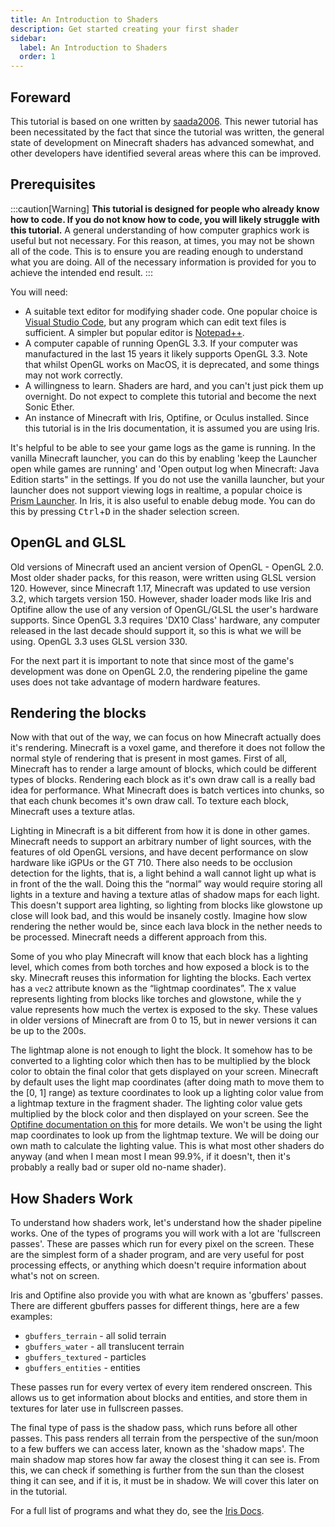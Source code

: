 ```yaml
---
title: An Introduction to Shaders
description: Get started creating your first shader
sidebar:
  label: An Introduction to Shaders
  order: 1
---
```


## Foreward
This tutorial is based on one written by [saada2006](https://saada2006.github.io/minecraft-shader-tutorials/). This newer tutorial has been necessitated by the fact that since the tutorial was written, the general state of development on Minecraft shaders has advanced somewhat, and other developers have identified several areas where this can be improved.

## Prerequisites
:::caution[Warning]
**This tutorial is designed for people who already know how to code. If you do not know how to code, you will likely struggle with this tutorial.** A general understanding of how computer graphics work is useful but not necessary. For this reason, at times, you may not be shown all of the code. This is to ensure you are reading enough to understand what you are doing. All of the necessary information is provided for you to achieve the intended end result.
:::

You will need:
- A suitable text editor for modifying shader code. One popular choice is [Visual Studio Code](https://code.visualstudio.com/), but any program which can edit text files is sufficient. A simpler but popular editor is [Notepad++](https://notepad-plus-plus.org/).
- A computer capable of running OpenGL 3.3. If your computer was manufactured in the last 15 years it likely supports OpenGL 3.3. Note that whilst OpenGL works on MacOS, it is deprecated, and some things may not work correctly.
- A willingness to learn. Shaders are hard, and you can't just pick them up overnight. Do not expect to complete this tutorial and become the next Sonic Ether.
- An instance of Minecraft with Iris, Optifine, or Oculus installed. Since this tutorial is in the Iris documentation, it is assumed you are using Iris.

It's helpful to be able to see your game logs as the game is running. In the vanilla Minecraft launcher, you can do this by enabling 'keep the Launcher open while games are running' and 'Open output log when Minecraft: Java Edition starts" in the settings.
If you do not use the vanilla launcher, but your launcher does not support viewing logs in realtime, a popular choice is [Prism Launcher](https://prismlauncher.org/).
In Iris, it is also useful to enable debug mode. You can do this by pressing <kbd>Ctrl</kbd>+<kbd>D</kbd> in the shader selection screen.


## OpenGL and GLSL

Old versions of Minecraft used an ancient version of OpenGL - OpenGL 2.0. Most older shader packs, for this reason, were written using GLSL version 120. However, since Minecraft 1.17, Minecraft was updated to use version 3.2, which targets version 150. However, shader loader mods like Iris and Optifine allow the use of any version of OpenGL/GLSL the user's hardware supports. Since OpenGL 3.3 requires 'DX10 Class' hardware, any computer released in the last decade should support it, so this is what we will be using. OpenGL 3.3 uses GLSL version 330.

For the next part it is important to note that since most of the game's development was done on OpenGL 2.0, the rendering pipeline the game uses does not take advantage of modern hardware features.

## Rendering the blocks

Now with that out of the way, we can focus on how Minecraft actually does it's rendering. Minecraft is a voxel game, and therefore it does not follow the normal style of rendering that is present in most games. First of all, Minecraft has to render a large amount of blocks, which could be different types of blocks. Rendering each block as it's own draw call is a really bad idea for performance. What Minecraft does is batch vertices into chunks, so that each chunk becomes it's own draw call. To texture each block, Minecraft uses a texture atlas.

Lighting in Minecraft is a bit different from how it is done in other games. Minecraft needs to support an arbitrary number of light sources, with the features of old OpenGL versions, and have decent performance on slow hardware like iGPUs or the GT 710. There also needs to be occlusion detection for the lights, that is, a light behind a wall cannot light up what is in front of the the wall. Doing this the “normal” way would require storing all lights in a texture and having a texture atlas of shadow maps for each light. This doesn't support area lighting, so lighting from blocks like glowstone up close will look bad, and this would be insanely costly. Imagine how slow rendering the nether would be, since each lava block in the nether needs to be processed. Minecraft needs a different approach from this.

Some of you who play Minecraft will know that each block has a lighting level, which comes from both torches and how exposed a block is to the sky. Minecraft reuses this information for lighting the blocks. Each vertex has a `vec2` attribute known as the “lightmap coordinates”. The x value represents lighting from blocks like torches and glowstone, while the y value represents how much the vertex is exposed to the sky. These values in older versions of Minecraft are from 0 to 15, but in newer versions it can be up to the 200s.

The lightmap alone is not enough to light the block. It somehow has to be converted to a lighting color which then has to be multiplied by the block color to obtain the final color that gets displayed on your screen. Minecraft by default uses the light map coordinates (after doing math to move them to the [0, 1] range) as texture coordinates to look up a lighting color value from a lightmap texture in the fragment shader. The lighting color value gets multiplied by the block color and then displayed on your screen. See the [Optifine documentation on this](https://github.com/sp614x/optifine/blob/15ef31064323d7e1c5959ab8f9e8a260f0750124/OptiFineDoc/doc/shaders.txt#L263) for more details. We won't be using the light map coordinates to look up from the lightmap texture. We will be doing our own math to calculate the lighting value. This is what most other shaders do anyway (and when I mean most I mean 99.9%, if it doesn't, then it's probably a really bad or super old no-name shader).

## How Shaders Work

To understand how shaders work, let's understand how the shader pipeline works. One of the types of programs you will work with a lot are 'fullscreen passes'. These are passes which run for every pixel on the screen. These are the simplest form of a shader program, and are very useful for post processing effects, or anything which doesn't require information about what's not on screen.

Iris and Optifine also provide you with what are known as 'gbuffers' passes. There are different gbuffers passes for different things, here are a few examples:
- `gbuffers_terrain` - all solid terrain
- `gbuffers_water` - all translucent terrain
- `gbuffers_textured` - particles
- `gbuffers_entities` - entities

These passes run for every vertex of every item rendered onscreen. This allows us to get information about blocks and entities, and store them in textures for later use in fullscreen passes.

The final type of pass is the shadow pass, which runs before all other passes. This pass renders all terrain from the perspective of the sun/moon to a few buffers we can access later, known as the 'shadow maps'. The main shadow map stores how far away the closest thing it can see is. From this, we can check if something is further from the sun than the closest thing it can see, and if it is, it must be in shadow. We will cover this later on in the tutorial.

For a full list of programs and what they do, see the [Iris Docs](https://shaders.properties/reference/programs/overview/).
